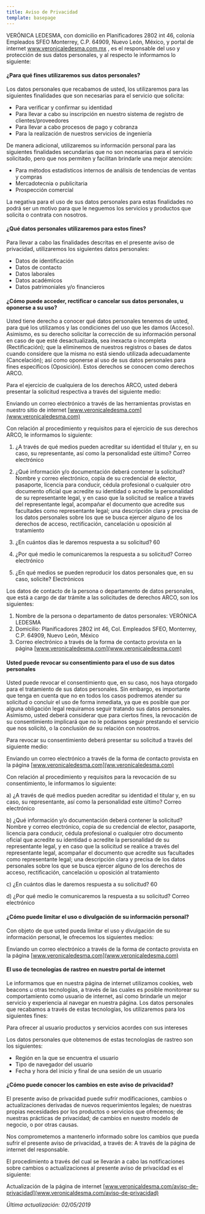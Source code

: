 ```yaml
---
title: Aviso de Privacidad
template: basepage
---
```


VERÓNICA LEDESMA, con domicilio en Planificadores 2802 int 46, colonia Empleados SFEO Monterrey, C.P. 64909, Nuevo León, México, y portal de internet www.veronicaledesma.com.mx , es el responsable del uso y protección de sus datos personales, y al respecto le informamos lo siguiente:
#### ¿Para qué fines utilizaremos sus datos personales?

Los datos personales que recabamos de usted, los utilizaremos para las siguientes finalidades que son necesarias para el servicio que solicita:

 - Para verificar y confirmar su identidad
 - Para llevar a cabo su inscripción en nuestro sistema de registro de clientes/proveedores
 - Para llevar a cabo procesos de pago y cobranza
 - Para la realización de nuestros servicios de ingeniería

De manera adicional, utilizaremos su información personal para las siguientes finalidades secundarias que no son necesarias para el servicio solicitado, pero que nos permiten y facilitan brindarle una mejor atención:

 - Para métodos estadísticos internos de análisis de tendencias de ventas y compras
 - Mercadotecnia o publicitaria
 - Prospección comercial

La negativa para el uso de sus datos personales para estas finalidades no podrá ser un motivo para que le neguemos los servicios y productos que solicita o contrata con nosotros.
#### ¿Qué datos personales utilizaremos para estos fines?

Para llevar a cabo las finalidades descritas en el presente aviso de privacidad, utilizaremos los siguientes datos personales:

 - Datos de identificación
 - Datos de contacto
 - Datos laborales
 - Datos académicos
 - Datos patrimoniales y/o financieros

#### ¿Cómo puede acceder, rectificar o cancelar sus datos personales, u oponerse a su uso?

Usted tiene derecho a conocer qué datos personales tenemos de usted, para qué los utilizamos y las condiciones del uso que les damos (Acceso). Asimismo, es su derecho solicitar la corrección de su información personal en caso de que esté desactualizada, sea inexacta o incompleta (Rectificación); que la eliminemos de nuestros registros o bases de datos cuando considere que la misma no está siendo utilizada adecuadamente (Cancelación); así como oponerse al uso de sus datos personales para fines específicos (Oposición). Estos derechos se conocen como derechos ARCO.

Para el ejercicio de cualquiera de los derechos ARCO, usted deberá presentar la solicitud respectiva a través del siguiente medio:

Enviando un correo electrónico a través de las herramientas provistas en nuestro sitio de internet [www.veronicaledesma.com](www.veronicaledesma.com)

Con relación al procedimiento y requisitos para el ejercicio de sus derechos ARCO, le informamos lo siguiente:

1. ¿A través de qué medios pueden acreditar su identidad el titular y, en su caso, su representante, así como la personalidad este último?
Correo electrónico

2. ¿Qué información y/o documentación deberá contener la solicitud?
Nombre y correo electrónico, copia de su credencial de elector, pasaporte, licencia para conducir, cédula profesional o cualquier otro documento oficial que acredite su identidad o acredite la personalidad de su representante legal, y en caso que la solicitud se realice a través del representante legal, acompañar el documento que acredite sus facultades como representante legal; una descripción clara y precisa de los datos personales sobre los que se busca ejercer alguno de los derechos de acceso, rectificación, cancelación u oposición al tratamiento

3. ¿En cuántos días le daremos respuesta a su solicitud?
60

4. ¿Por qué medio le comunicaremos la respuesta a su solicitud?
Correo electrónico

5. ¿En qué medios se pueden reproducir los datos personales que, en su caso, solicite?
Electrónicos

Los datos de contacto de la persona o departamento de datos personales, que está a cargo de dar trámite a las solicitudes de derechos ARCO, son los siguientes:

1. Nombre de la persona o departamento de datos personales: VERÓNICA LEDESMA
2. Domicilio: Planificadores 2802 int 46, Col. Empleados SFEO, Monterrey, C.P. 64909, Nuevo León, México
3. Correo electrónico a través de la forma de contacto provista en la página [www.veronicaledesma.com](www.veronicaledesma.com)
#### Usted puede revocar su consentimiento para el uso de sus datos personales

Usted puede revocar el consentimiento que, en su caso, nos haya otorgado para el tratamiento de sus datos personales. Sin embargo, es importante que tenga en cuenta que no en todos los casos podremos atender su solicitud o concluir el uso de forma inmediata, ya que es posible que por alguna obligación legal requiramos seguir tratando sus datos personales. Asimismo, usted deberá considerar que para ciertos fines, la revocación de su consentimiento implicará que no le podamos seguir prestando el servicio que nos solicitó, o la conclusión de su relación con nosotros.

Para revocar su consentimiento deberá presentar su solicitud a través del siguiente medio:

Enviando un correo electrónico a través de la forma de contacto provista en la página [www.veronicaledesma.com](ww.veronicaledesma.com)

Con relación al procedimiento y requisitos para la revocación de su consentimiento, le informamos lo siguiente:

a) ¿A través de qué medios pueden acreditar su identidad el titular y, en su caso, su representante, así como la personalidad este último?
Correo electrónico

b) ¿Qué información y/o documentación deberá contener la solicitud?
Nombre y correo electrónico, copia de su credencial de elector, pasaporte, licencia para conducir, cédula profesional o cualquier otro documento oficial que acredite su identidad o acredite la personalidad de su representante legal, y en caso que la solicitud se realice a través del representante legal, acompañar el documento que acredite sus facultades como representante legal; una descripción clara y precisa de los datos personales sobre los que se busca ejercer alguno de los derechos de acceso, rectificación, cancelación u oposición al tratamiento

c) ¿En cuántos días le daremos respuesta a su solicitud?
60

d) ¿Por qué medio le comunicaremos la respuesta a su solicitud?
Correo electrónico
#### ¿Cómo puede limitar el uso o divulgación de su información personal?

Con objeto de que usted pueda limitar el uso y divulgación de su información personal, le ofrecemos los siguientes medios:

Enviando un correo electrónico a través de la forma de contacto provista en la página [www.veronicaledesma.com](www.veronicaledesma.com)

#### El uso de tecnologías de rastreo en nuestro portal de internet

Le informamos que en nuestra página de internet utilizamos cookies, web beacons u otras tecnologías, a través de las cuales es posible monitorear su comportamiento como usuario de internet, así como brindarle un mejor servicio y experiencia al navegar en nuestra página. Los datos personales que recabamos a través de estas tecnologías, los utilizaremos para los siguientes fines:

Para ofrecer al usuario productos y servicios acordes con sus intereses

Los datos personales que obtenemos de estas tecnologías de rastreo son los siguientes:

* Región en la que se encuentra el usuario
* Tipo de navegador del usuario
* Fecha y hora del inicio y final de una sesión de un usuario

#### ¿Cómo puede conocer los cambios en este aviso de privacidad?

El presente aviso de privacidad puede sufrir modificaciones, cambios o actualizaciones derivadas de nuevos requerimientos legales; de nuestras propias necesidades por los productos o servicios que ofrecemos; de nuestras prácticas de privacidad; de cambios en nuestro modelo de negocio, o por otras causas.

Nos comprometemos a mantenerlo informado sobre los cambios que pueda sufrir el presente aviso de privacidad, a través de: A través de la página de internet del responsable.

El procedimiento a través del cual se llevarán a cabo las notificaciones sobre cambios o actualizaciones al presente aviso de privacidad es el siguiente:

Actualización de la página de internet [www.veronicaldesma.com/aviso-de-privacidad](www.veronicaldesma.com/aviso-de-privacidad)

*Última actualización: 02/05/2019*
